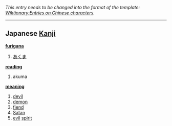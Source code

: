 ''This entry needs to be changed into the format of the template: [[Wiktionary:Entries on Chinese characters]].''
----

== Japanese [[Kanji]] ==                                          

'''[[furigana]]'''
# [[あくま]]

'''[[reading]]'''
# akuma

'''[[meaning]]'''
# [[devil]]
# [[demon]]
# [[fiend]]
# [[Satan]]
# [[evil]] [[spirit]]